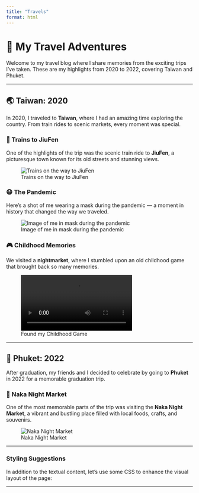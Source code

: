```yaml
---
title: "Travels"
format: html
---
```


# 🧳 My Travel Adventures

Welcome to my travel blog where I share memories from the exciting trips I’ve taken. These are my highlights from 2020 to 2022, covering Taiwan and Phuket.

------------------------------------------------------------------------

## 🌏 Taiwan: 2020

In 2020, I traveled to **Taiwan**, where I had an amazing time exploring the country. From train rides to scenic markets, every moment was special.

### 🚉 Trains to JiuFen

One of the highlights of the trip was the scenic train ride to **JiuFen**, a picturesque town known for its old streets and stunning views.

![Trains on the way to JiuFen](imgs/train.jpg)

### 😷 The Pandemic

Here’s a shot of me wearing a mask during the pandemic — a moment in history that changed the way we traveled.

![Image of me in mask during the pandemic](imgs/mask.jpg)

### 🎮 Childhood Memories

We visited a **nightmarket**, where I stumbled upon an old childhood game that brought back so many memories.

![Found my Childhood Game](imgs/pingpong.mp4)

------------------------------------------------------------------------

## 🌴 Phuket: 2022

After graduation, my friends and I decided to celebrate by going to **Phuket** in 2022 for a memorable graduation trip.

### 🌇 Naka Night Market

One of the most memorable parts of the trip was visiting the **Naka Night Market**, a vibrant and bustling place filled with local foods, crafts, and souvenirs.

![Naka Night Market](imgs/market.jpg)

------------------------------------------------------------------------

### Styling Suggestions

In addition to the textual content, let’s use some CSS to enhance the visual layout of the page:

------------------------------------------------------------------------


